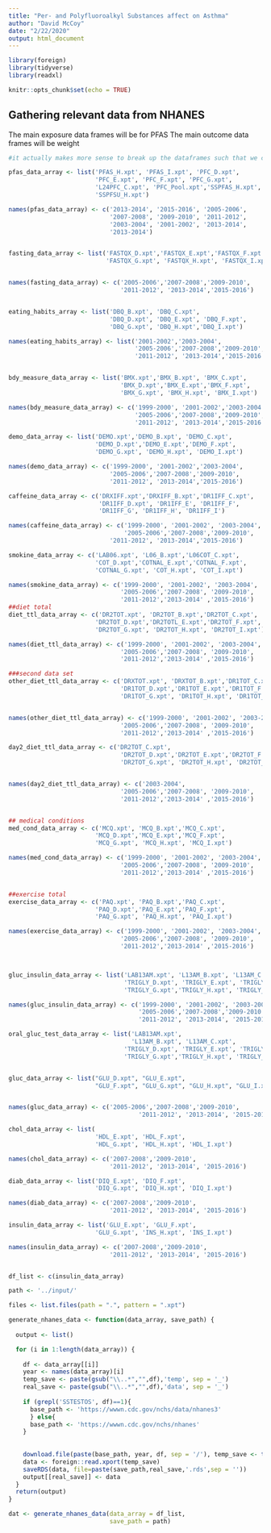 ```yaml
---
title: "Per- and Polyfluoroalkyl Substances affect on Asthma"
author: "David McCoy"
date: "2/22/2020"
output: html_document
---
```


```r
library(foreign)
library(tidyverse)
library(readxl)

knitr::opts_chunk$set(echo = TRUE)
```

## Gathering relevant data from NHANES

The main exposure data frames will be for PFAS
The main outcome data frames will be weight



```r
#it actually makes more sense to break up the dataframes such that we can more dynamically construct the final data based on covariates we choose to be relevant: 

pfas_data_array <- list('PFAS_H.xpt', 'PFAS_I.xpt', 'PFC_D.xpt', 
                        'PFC_E.xpt', 'PFC_F.xpt', 'PFC_G.xpt', 
                        'L24PFC_C.xpt', 'PFC_Pool.xpt','SSPFAS_H.xpt',
                        'SSPFSU_H.xpt')

names(pfas_data_array) <- c('2013-2014', '2015-2016', '2005-2006',
                            '2007-2008', '2009-2010', '2011-2012',
                            '2003-2004', '2001-2002', '2013-2014',
                            '2013-2014')


fasting_data_array <- list('FASTQX_D.xpt','FASTQX_E.xpt','FASTQX_F.xpt',
                           'FASTQX_G.xpt', 'FASTQX_H.xpt', 'FASTQX_I.xpt')


names(fasting_data_array) <- c('2005-2006','2007-2008','2009-2010',
                               '2011-2012', '2013-2014','2015-2016')


eating_habits_array <- list('DBQ_B.xpt', 'DBQ_C.xpt',
                            'DBQ_D.xpt', 'DBQ_E.xpt', 'DBQ_F.xpt',
                            'DBQ_G.xpt', 'DBQ_H.xpt','DBQ_I.xpt')

names(eating_habits_array) <- list('2001-2002','2003-2004',
                                   '2005-2006','2007-2008','2009-2010',
                                   '2011-2012', '2013-2014','2015-2016')


bdy_measure_data_array <- list('BMX.xpt','BMX_B.xpt', 'BMX_C.xpt',
                               'BMX_D.xpt','BMX_E.xpt','BMX_F.xpt',
                               'BMX_G.xpt', 'BMX_H.xpt', 'BMX_I.xpt')

names(bdy_measure_data_array) <- c('1999-2000', '2001-2002','2003-2004',
                                   '2005-2006','2007-2008','2009-2010',
                                   '2011-2012', '2013-2014','2015-2016')

demo_data_array <- list('DEMO.xpt','DEMO_B.xpt', 'DEMO_C.xpt',
                        'DEMO_D.xpt','DEMO_E.xpt','DEMO_F.xpt',
                        'DEMO_G.xpt', 'DEMO_H.xpt', 'DEMO_I.xpt')

names(demo_data_array) <- c('1999-2000', '2001-2002','2003-2004',
                            '2005-2006','2007-2008','2009-2010',
                            '2011-2012', '2013-2014','2015-2016')

caffeine_data_array <- c('DRXIFF.xpt','DRXIFF_B.xpt','DR1IFF_C.xpt',
                         'DR1IFF_D.xpt', 'DR1IFF_E', 'DR1IFF_F', 
                         'DR1IFF_G', 'DR1IFF_H', 'DR1IFF_I')

names(caffeine_data_array) <- c('1999-2000', '2001-2002', '2003-2004',
                                '2005-2006','2007-2008','2009-2010',
                            '2011-2012', '2013-2014','2015-2016')

smokine_data_array <- c('LAB06.xpt', 'L06_B.xpt','L06COT_C.xpt',
                        'COT_D.xpt','COTNAL_E.xpt','COTNAL_F.xpt', 
                        'COTNAL_G.xpt', 'COT_H.xpt', 'COT_I.xpt')

names(smokine_data_array) <- c('1999-2000', '2001-2002', '2003-2004',
                               '2005-2006','2007-2008', '2009-2010',
                               '2011-2012','2013-2014' ,'2015-2016')
##diet total
diet_ttl_data_array <- c('DR2TOT.xpt', 'DR2TOT_B.xpt','DR2TOT_C.xpt',
                        'DR2TOT_D.xpt','DR2TOTL_E.xpt','DR2TOT_F.xpt', 
                        'DR2TOT_G.xpt', 'DR2TOT_H.xpt', 'DR2TOT_I.xpt')

names(diet_ttl_data_array) <- c('1999-2000', '2001-2002', '2003-2004',
                               '2005-2006','2007-2008', '2009-2010',
                               '2011-2012','2013-2014' ,'2015-2016')

###second data set
other_diet_ttl_data_array <- c('DRXTOT.xpt', 'DRXTOT_B.xpt','DR1TOT_C.xpt',
                               'DR1TOT_D.xpt','DR1TOT_E.xpt','DR1TOT_F.xpt', 
                               'DR1TOT_G.xpt', 'DR1TOT_H.xpt', 'DR1TOT_I.xpt')


names(other_diet_ttl_data_array) <- c('1999-2000', '2001-2002', '2003-2004',
                               '2005-2006','2007-2008', '2009-2010',
                               '2011-2012','2013-2014' ,'2015-2016')

day2_diet_ttl_data_array <- c('DR2TOT_C.xpt',
                               'DR2TOT_D.xpt','DR2TOT_E.xpt','DR2TOT_F.xpt', 
                               'DR2TOT_G.xpt', 'DR2TOT_H.xpt', 'DR2TOT_I.xpt')


names(day2_diet_ttl_data_array) <- c('2003-2004',
                               '2005-2006','2007-2008', '2009-2010',
                               '2011-2012','2013-2014' ,'2015-2016')


## medical conditions
med_cond_data_array <- c('MCQ.xpt', 'MCQ_B.xpt','MCQ_C.xpt',
                        'MCQ_D.xpt','MCQ_E.xpt','MCQ_F.xpt', 
                        'MCQ_G.xpt', 'MCQ_H.xpt', 'MCQ_I.xpt')

names(med_cond_data_array) <- c('1999-2000', '2001-2002', '2003-2004',
                               '2005-2006','2007-2008', '2009-2010',
                               '2011-2012','2013-2014' ,'2015-2016')


##exercise total
exercise_data_array <- c('PAQ.xpt', 'PAQ_B.xpt','PAQ_C.xpt',
                        'PAQ_D.xpt','PAQ_E.xpt','PAQ_F.xpt', 
                        'PAQ_G.xpt', 'PAQ_H.xpt', 'PAQ_I.xpt')

names(exercise_data_array) <- c('1999-2000', '2001-2002', '2003-2004',
                               '2005-2006','2007-2008', '2009-2010',
                               '2011-2012','2013-2014' ,'2015-2016')



gluc_insulin_data_array <- list('LAB13AM.xpt', 'L13AM_B.xpt', 'L13AM_C.xpt', 
                                'TRIGLY_D.xpt', 'TRIGLY_E.xpt', 'TRIGLY_F.xpt', 
                                'TRIGLY_G.xpt','TRIGLY_H.xpt', 'TRIGLY_I.xpt' )

names(gluc_insulin_data_array) <- c('1999-2000', '2001-2002', '2003-2004', 
                                    '2005-2006','2007-2008','2009-2010', 
                                    '2011-2012', '2013-2014', '2015-2016')

oral_gluc_test_data_array <- list('LAB13AM.xpt', 
                                  'L13AM_B.xpt', 'L13AM_C.xpt', 
                                'TRIGLY_D.xpt', 'TRIGLY_E.xpt', 'TRIGLY_F.xpt', 
                                'TRIGLY_G.xpt','TRIGLY_H.xpt', 'TRIGLY_I.xpt' )


gluc_data_array <- list("GLU_D.xpt", "GLU_E.xpt",
                        "GLU_F.xpt", "GLU_G.xpt", "GLU_H.xpt", "GLU_I.xpt")


names(gluc_data_array) <- c('2005-2006','2007-2008','2009-2010', 
                                    '2011-2012', '2013-2014', '2015-2016')

chol_data_array <- list(
                        'HDL_E.xpt', 'HDL_F.xpt',
                        'HDL_G.xpt', 'HDL_H.xpt', 'HDL_I.xpt')

names(chol_data_array) <- c('2007-2008','2009-2010', 
                            '2011-2012', '2013-2014', '2015-2016')

diab_data_array <- list('DIQ_E.xpt', 'DIQ_F.xpt',
                        'DIQ_G.xpt', 'DIQ_H.xpt', 'DIQ_I.xpt')

names(diab_data_array) <- c('2007-2008','2009-2010', 
                            '2011-2012', '2013-2014', '2015-2016')

insulin_data_array <- list('GLU_E.xpt', 'GLU_F.xpt',
                        'GLU_G.xpt', 'INS_H.xpt', 'INS_I.xpt')

names(insulin_data_array) <- c('2007-2008','2009-2010', 
                            '2011-2012', '2013-2014', '2015-2016')


df_list <- c(insulin_data_array)

path <- '../input/'
```

```r

files <- list.files(path = ".", pattern = ".xpt")

generate_nhanes_data <- function(data_array, save_path) {
  
  output <- list()

  for (i in 1:length(data_array)) {
    
    df <- data_array[[i]]
    year <- names(data_array)[i]
    temp_save <- paste(gsub("\\..*","",df),'temp', sep = '_')
    real_save <- paste(gsub("\\..*","",df),'data', sep = '_')
    
    if (grepl('SSTESTOS', df)==1){ 
      base_path <- 'https://wwwn.cdc.gov/nchs/data/nhanes3'
      } else{ 
      base_path <- 'https://wwwn.cdc.gov/nchs/nhanes'
    }
    
    
    download.file(paste(base_path, year, df, sep = '/'), temp_save <- tempfile(), mode="wb")
    data <- foreign::read.xport(temp_save)
    saveRDS(data, file=paste(save_path,real_save,'.rds',sep = ''))
    output[[real_save]] <- data
  }
  return(output)
} 
```

```r
dat <- generate_nhanes_data(data_array = df_list, 
                            save_path = path)

```

